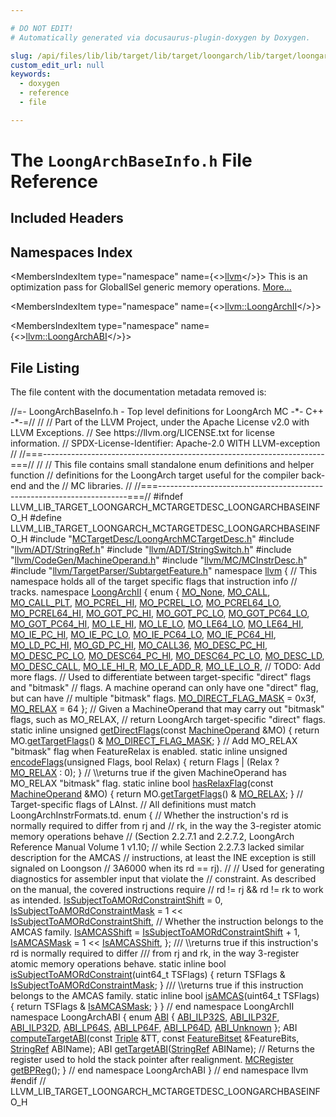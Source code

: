 ```yaml
---

# DO NOT EDIT!
# Automatically generated via docusaurus-plugin-doxygen by Doxygen.

slug: /api/files/lib/lib/target/lib/target/loongarch/lib/target/loongarch/mctargetdesc/loongarchbaseinfo-h
custom_edit_url: null
keywords:
  - doxygen
  - reference
  - file

---
```





# The `LoongArchBaseInfo.h` File Reference

<DoxygenPage pluginConfig={pluginConfig}>



## Included Headers

<IncludesList>
<IncludesListItem
  filePath="MCTargetDesc/LoongArchMCTargetDesc.h"
  permalink="/docs/api/files/lib/lib/target/lib/target/loongarch/lib/target/loongarch/mctargetdesc/loongarchmctargetdesc-h"
  isLocal="true" />
<IncludesListItem
  filePath="llvm/ADT/StringRef.h"
  permalink="/docs/api/files/include/include/llvm/include/llvm/adt/stringref-h"
  isLocal="true" />
<IncludesListItem
  filePath="llvm/ADT/StringSwitch.h"
  permalink="/docs/api/files/include/include/llvm/include/llvm/adt/stringswitch-h"
  isLocal="true" />
<IncludesListItem
  filePath="llvm/CodeGen/MachineOperand.h"
  permalink="/docs/api/files/include/include/llvm/include/llvm/codegen/machineoperand-h"
  isLocal="true" />
<IncludesListItem
  filePath="llvm/MC/MCInstrDesc.h"
  permalink="/docs/api/files/include/include/llvm/include/llvm/mc/mcinstrdesc-h"
  isLocal="true" />
<IncludesListItem
  filePath="llvm/TargetParser/SubtargetFeature.h"
  permalink="/docs/api/files/include/include/llvm/include/llvm/targetparser/subtargetfeature-h"
  isLocal="true" />
</IncludesList>

## Namespaces Index

<MembersIndex>

<MembersIndexItem
  type="namespace"
  name={<><a href="/docs/api/namespaces/llvm">llvm</a></>}>
This is an optimization pass for GlobalISel generic memory operations. <a href="/docs/api/namespaces/llvm/#details">More...</a>
</MembersIndexItem>

<MembersIndexItem
  type="namespace"
  name={<><a href="/docs/api/namespaces/llvm/loongarchii">llvm::LoongArchII</a></>}>
</MembersIndexItem>

<MembersIndexItem
  type="namespace"
  name={<><a href="/docs/api/namespaces/llvm/loongarchabi">llvm::LoongArchABI</a></>}>
</MembersIndexItem>

</MembersIndex>


## File Listing

The file content with the documentation metadata removed is:

<ProgramListing>

<Link id="l00001" /><CodeLine lineNumber="1"><span class="doxyHighlightComment">//=- LoongArchBaseInfo.h - Top level definitions for LoongArch MC -&#42;- C++ -&#42;-=//</span></CodeLine>
<Link id="l00002" /><CodeLine lineNumber="2"><span class="doxyHighlightComment">//</span></CodeLine>
<Link id="l00003" /><CodeLine lineNumber="3"><span class="doxyHighlightComment">// Part of the LLVM Project, under the Apache License v2.0 with LLVM Exceptions.</span></CodeLine>
<Link id="l00004" /><CodeLine lineNumber="4"><span class="doxyHighlightComment">// See https://llvm.org/LICENSE.txt for license information.</span></CodeLine>
<Link id="l00005" /><CodeLine lineNumber="5"><span class="doxyHighlightComment">// SPDX-License-Identifier: Apache-2.0 WITH LLVM-exception</span></CodeLine>
<Link id="l00006" /><CodeLine lineNumber="6"><span class="doxyHighlightComment">//</span></CodeLine>
<Link id="l00007" /><CodeLine lineNumber="7"><span class="doxyHighlightComment">//===----------------------------------------------------------------------===//</span></CodeLine>
<Link id="l00008" /><CodeLine lineNumber="8"><span class="doxyHighlightComment">//</span></CodeLine>
<Link id="l00009" /><CodeLine lineNumber="9"><span class="doxyHighlightComment">// This file contains small standalone enum definitions and helper function</span></CodeLine>
<Link id="l00010" /><CodeLine lineNumber="10"><span class="doxyHighlightComment">// definitions for the LoongArch target useful for the compiler back-end and the</span></CodeLine>
<Link id="l00011" /><CodeLine lineNumber="11"><span class="doxyHighlightComment">// MC libraries.</span></CodeLine>
<Link id="l00012" /><CodeLine lineNumber="12"><span class="doxyHighlightComment">//</span></CodeLine>
<Link id="l00013" /><CodeLine lineNumber="13"><span class="doxyHighlightComment">//===----------------------------------------------------------------------===//</span></CodeLine>
<Link id="l00014" /><CodeLine lineNumber="14"><span class="doxyHighlightPreprocessor">#ifndef LLVM&#95;LIB&#95;TARGET&#95;LOONGARCH&#95;MCTARGETDESC&#95;LOONGARCHBASEINFO&#95;H</span></CodeLine>
<Link id="l00015" /><CodeLine lineNumber="15"><span class="doxyHighlightPreprocessor">#define LLVM&#95;LIB&#95;TARGET&#95;LOONGARCH&#95;MCTARGETDESC&#95;LOONGARCHBASEINFO&#95;H</span></CodeLine>
<Link id="l00016" /><CodeLine lineNumber="16"></CodeLine>
<Link id="l00017" /><CodeLine lineNumber="17"><span class="doxyHighlightPreprocessor">#include &quot;<a href="/docs/api/files/lib/lib/target/lib/target/loongarch/lib/target/loongarch/mctargetdesc/loongarchmctargetdesc-h">MCTargetDesc/LoongArchMCTargetDesc.h</a>&quot;</span></CodeLine>
<Link id="l00018" /><CodeLine lineNumber="18"><span class="doxyHighlightPreprocessor">#include &quot;<a href="/docs/api/files/include/include/llvm/include/llvm/adt/stringref-h">llvm/ADT/StringRef.h</a>&quot;</span></CodeLine>
<Link id="l00019" /><CodeLine lineNumber="19"><span class="doxyHighlightPreprocessor">#include &quot;<a href="/docs/api/files/include/include/llvm/include/llvm/adt/stringswitch-h">llvm/ADT/StringSwitch.h</a>&quot;</span></CodeLine>
<Link id="l00020" /><CodeLine lineNumber="20"><span class="doxyHighlightPreprocessor">#include &quot;<a href="/docs/api/files/include/include/llvm/include/llvm/codegen/machineoperand-h">llvm/CodeGen/MachineOperand.h</a>&quot;</span></CodeLine>
<Link id="l00021" /><CodeLine lineNumber="21"><span class="doxyHighlightPreprocessor">#include &quot;<a href="/docs/api/files/include/include/llvm/include/llvm/mc/mcinstrdesc-h">llvm/MC/MCInstrDesc.h</a>&quot;</span></CodeLine>
<Link id="l00022" /><CodeLine lineNumber="22"><span class="doxyHighlightPreprocessor">#include &quot;<a href="/docs/api/files/include/include/llvm/include/llvm/targetparser/subtargetfeature-h">llvm/TargetParser/SubtargetFeature.h</a>&quot;</span></CodeLine>
<Link id="l00023" /><CodeLine lineNumber="23"></CodeLine>
<Link id="l00024" /><CodeLine lineNumber="24"><span class="doxyHighlightKeyword">namespace </span><span class="doxyHighlight"><a href="/docs/api/namespaces/llvm">llvm</a> &#123;</span></CodeLine>
<Link id="l00025" /><CodeLine lineNumber="25"></CodeLine>
<Link id="l00026" /><CodeLine lineNumber="26"><span class="doxyHighlightComment">// This namespace holds all of the target specific flags that instruction info</span></CodeLine>
<Link id="l00027" /><CodeLine lineNumber="27"><span class="doxyHighlightComment">// tracks.</span></CodeLine>
<Link id="l00028" /><CodeLine lineNumber="28" lineLink="/docs/api/namespaces/llvm/loongarchii"><span class="doxyHighlightKeyword">namespace </span><span class="doxyHighlight"><a href="/docs/api/namespaces/llvm/loongarchii">LoongArchII</a> &#123;</span></CodeLine>
<Link id="l00029" /><CodeLine lineNumber="29"><span class="doxyHighlightKeyword">enum</span><span class="doxyHighlight"> &#123;</span></CodeLine>
<Link id="l00030" /><CodeLine lineNumber="30" lineLink="/docs/api/namespaces/llvm/loongarchii/#a03a83eb6d12005ac7d43d370f4eb5078a7e0b3356a9a3617e6341ea02d6275cb3"><span class="doxyHighlight">  <a href="/docs/api/namespaces/llvm/loongarchii/#a03a83eb6d12005ac7d43d370f4eb5078a7e0b3356a9a3617e6341ea02d6275cb3">MO&#95;None</a>,</span></CodeLine>
<Link id="l00031" /><CodeLine lineNumber="31" lineLink="/docs/api/namespaces/llvm/loongarchii/#a03a83eb6d12005ac7d43d370f4eb5078a47cd4b1e13d896a3c839c26ce7c9bace"><span class="doxyHighlight">  <a href="/docs/api/namespaces/llvm/loongarchii/#a03a83eb6d12005ac7d43d370f4eb5078a47cd4b1e13d896a3c839c26ce7c9bace">MO&#95;CALL</a>,</span></CodeLine>
<Link id="l00032" /><CodeLine lineNumber="32" lineLink="/docs/api/namespaces/llvm/loongarchii/#a03a83eb6d12005ac7d43d370f4eb5078adc1fe3e72c9d5fd9003f77dfbf61505a"><span class="doxyHighlight">  <a href="/docs/api/namespaces/llvm/loongarchii/#a03a83eb6d12005ac7d43d370f4eb5078adc1fe3e72c9d5fd9003f77dfbf61505a">MO&#95;CALL&#95;PLT</a>,</span></CodeLine>
<Link id="l00033" /><CodeLine lineNumber="33" lineLink="/docs/api/namespaces/llvm/loongarchii/#a03a83eb6d12005ac7d43d370f4eb5078a5e18166bf3ee69c16c30ada264da3067"><span class="doxyHighlight">  <a href="/docs/api/namespaces/llvm/loongarchii/#a03a83eb6d12005ac7d43d370f4eb5078a5e18166bf3ee69c16c30ada264da3067">MO&#95;PCREL&#95;HI</a>,</span></CodeLine>
<Link id="l00034" /><CodeLine lineNumber="34" lineLink="/docs/api/namespaces/llvm/loongarchii/#a03a83eb6d12005ac7d43d370f4eb5078a0048a64a7cbea49becaf00a3877006ed"><span class="doxyHighlight">  <a href="/docs/api/namespaces/llvm/loongarchii/#a03a83eb6d12005ac7d43d370f4eb5078a0048a64a7cbea49becaf00a3877006ed">MO&#95;PCREL&#95;LO</a>,</span></CodeLine>
<Link id="l00035" /><CodeLine lineNumber="35" lineLink="/docs/api/namespaces/llvm/loongarchii/#a03a83eb6d12005ac7d43d370f4eb5078ae1dcf847f8f53350ba32361bfda5bb5c"><span class="doxyHighlight">  <a href="/docs/api/namespaces/llvm/loongarchii/#a03a83eb6d12005ac7d43d370f4eb5078ae1dcf847f8f53350ba32361bfda5bb5c">MO&#95;PCREL64&#95;LO</a>,</span></CodeLine>
<Link id="l00036" /><CodeLine lineNumber="36" lineLink="/docs/api/namespaces/llvm/loongarchii/#a03a83eb6d12005ac7d43d370f4eb5078ac204c91c6c9f520505f55f5ccf012136"><span class="doxyHighlight">  <a href="/docs/api/namespaces/llvm/loongarchii/#a03a83eb6d12005ac7d43d370f4eb5078ac204c91c6c9f520505f55f5ccf012136">MO&#95;PCREL64&#95;HI</a>,</span></CodeLine>
<Link id="l00037" /><CodeLine lineNumber="37" lineLink="/docs/api/namespaces/llvm/loongarchii/#a03a83eb6d12005ac7d43d370f4eb5078a4cf49e1eebba4fe318b1e60b142e7a1d"><span class="doxyHighlight">  <a href="/docs/api/namespaces/llvm/loongarchii/#a03a83eb6d12005ac7d43d370f4eb5078a4cf49e1eebba4fe318b1e60b142e7a1d">MO&#95;GOT&#95;PC&#95;HI</a>,</span></CodeLine>
<Link id="l00038" /><CodeLine lineNumber="38" lineLink="/docs/api/namespaces/llvm/loongarchii/#a03a83eb6d12005ac7d43d370f4eb5078a14482ab8d5abc3ee10f93dd895bd65a5"><span class="doxyHighlight">  <a href="/docs/api/namespaces/llvm/loongarchii/#a03a83eb6d12005ac7d43d370f4eb5078a14482ab8d5abc3ee10f93dd895bd65a5">MO&#95;GOT&#95;PC&#95;LO</a>,</span></CodeLine>
<Link id="l00039" /><CodeLine lineNumber="39" lineLink="/docs/api/namespaces/llvm/loongarchii/#a03a83eb6d12005ac7d43d370f4eb5078a53c989ca902e693043ae60d02625c853"><span class="doxyHighlight">  <a href="/docs/api/namespaces/llvm/loongarchii/#a03a83eb6d12005ac7d43d370f4eb5078a53c989ca902e693043ae60d02625c853">MO&#95;GOT&#95;PC64&#95;LO</a>,</span></CodeLine>
<Link id="l00040" /><CodeLine lineNumber="40" lineLink="/docs/api/namespaces/llvm/loongarchii/#a03a83eb6d12005ac7d43d370f4eb5078ab02370623a4c55790186678faff4fffa"><span class="doxyHighlight">  <a href="/docs/api/namespaces/llvm/loongarchii/#a03a83eb6d12005ac7d43d370f4eb5078ab02370623a4c55790186678faff4fffa">MO&#95;GOT&#95;PC64&#95;HI</a>,</span></CodeLine>
<Link id="l00041" /><CodeLine lineNumber="41" lineLink="/docs/api/namespaces/llvm/loongarchii/#a03a83eb6d12005ac7d43d370f4eb5078abe9ec4f9a1d5546b5b27426640726240"><span class="doxyHighlight">  <a href="/docs/api/namespaces/llvm/loongarchii/#a03a83eb6d12005ac7d43d370f4eb5078abe9ec4f9a1d5546b5b27426640726240">MO&#95;LE&#95;HI</a>,</span></CodeLine>
<Link id="l00042" /><CodeLine lineNumber="42" lineLink="/docs/api/namespaces/llvm/loongarchii/#a03a83eb6d12005ac7d43d370f4eb5078a570b6df712e56db765351bc63a4774ec"><span class="doxyHighlight">  <a href="/docs/api/namespaces/llvm/loongarchii/#a03a83eb6d12005ac7d43d370f4eb5078a570b6df712e56db765351bc63a4774ec">MO&#95;LE&#95;LO</a>,</span></CodeLine>
<Link id="l00043" /><CodeLine lineNumber="43" lineLink="/docs/api/namespaces/llvm/loongarchii/#a03a83eb6d12005ac7d43d370f4eb5078a31822c312e2327e2cf3d688abb94671d"><span class="doxyHighlight">  <a href="/docs/api/namespaces/llvm/loongarchii/#a03a83eb6d12005ac7d43d370f4eb5078a31822c312e2327e2cf3d688abb94671d">MO&#95;LE64&#95;LO</a>,</span></CodeLine>
<Link id="l00044" /><CodeLine lineNumber="44" lineLink="/docs/api/namespaces/llvm/loongarchii/#a03a83eb6d12005ac7d43d370f4eb5078ad93e0f18f610cdb34229ab6ecca73ec7"><span class="doxyHighlight">  <a href="/docs/api/namespaces/llvm/loongarchii/#a03a83eb6d12005ac7d43d370f4eb5078ad93e0f18f610cdb34229ab6ecca73ec7">MO&#95;LE64&#95;HI</a>,</span></CodeLine>
<Link id="l00045" /><CodeLine lineNumber="45" lineLink="/docs/api/namespaces/llvm/loongarchii/#a03a83eb6d12005ac7d43d370f4eb5078a6ef876630029cffa0fc2581b6f2a6cbd"><span class="doxyHighlight">  <a href="/docs/api/namespaces/llvm/loongarchii/#a03a83eb6d12005ac7d43d370f4eb5078a6ef876630029cffa0fc2581b6f2a6cbd">MO&#95;IE&#95;PC&#95;HI</a>,</span></CodeLine>
<Link id="l00046" /><CodeLine lineNumber="46" lineLink="/docs/api/namespaces/llvm/loongarchii/#a03a83eb6d12005ac7d43d370f4eb5078a4cdf03d43999841e402cd1058c9ba6d8"><span class="doxyHighlight">  <a href="/docs/api/namespaces/llvm/loongarchii/#a03a83eb6d12005ac7d43d370f4eb5078a4cdf03d43999841e402cd1058c9ba6d8">MO&#95;IE&#95;PC&#95;LO</a>,</span></CodeLine>
<Link id="l00047" /><CodeLine lineNumber="47" lineLink="/docs/api/namespaces/llvm/loongarchii/#a03a83eb6d12005ac7d43d370f4eb5078ae31981e988e08f34a895090659048017"><span class="doxyHighlight">  <a href="/docs/api/namespaces/llvm/loongarchii/#a03a83eb6d12005ac7d43d370f4eb5078ae31981e988e08f34a895090659048017">MO&#95;IE&#95;PC64&#95;LO</a>,</span></CodeLine>
<Link id="l00048" /><CodeLine lineNumber="48" lineLink="/docs/api/namespaces/llvm/loongarchii/#a03a83eb6d12005ac7d43d370f4eb5078a611c28719399932181f6d2f07b0e241b"><span class="doxyHighlight">  <a href="/docs/api/namespaces/llvm/loongarchii/#a03a83eb6d12005ac7d43d370f4eb5078a611c28719399932181f6d2f07b0e241b">MO&#95;IE&#95;PC64&#95;HI</a>,</span></CodeLine>
<Link id="l00049" /><CodeLine lineNumber="49" lineLink="/docs/api/namespaces/llvm/loongarchii/#a03a83eb6d12005ac7d43d370f4eb5078a1d89198c1efc61c0a7bf6e50c994425c"><span class="doxyHighlight">  <a href="/docs/api/namespaces/llvm/loongarchii/#a03a83eb6d12005ac7d43d370f4eb5078a1d89198c1efc61c0a7bf6e50c994425c">MO&#95;LD&#95;PC&#95;HI</a>,</span></CodeLine>
<Link id="l00050" /><CodeLine lineNumber="50" lineLink="/docs/api/namespaces/llvm/loongarchii/#a03a83eb6d12005ac7d43d370f4eb5078a4c0eba82d8842c407247ba4c0345122d"><span class="doxyHighlight">  <a href="/docs/api/namespaces/llvm/loongarchii/#a03a83eb6d12005ac7d43d370f4eb5078a4c0eba82d8842c407247ba4c0345122d">MO&#95;GD&#95;PC&#95;HI</a>,</span></CodeLine>
<Link id="l00051" /><CodeLine lineNumber="51" lineLink="/docs/api/namespaces/llvm/loongarchii/#a03a83eb6d12005ac7d43d370f4eb5078a25d2eba87ca5c835c21760f9720504d9"><span class="doxyHighlight">  <a href="/docs/api/namespaces/llvm/loongarchii/#a03a83eb6d12005ac7d43d370f4eb5078a25d2eba87ca5c835c21760f9720504d9">MO&#95;CALL36</a>,</span></CodeLine>
<Link id="l00052" /><CodeLine lineNumber="52" lineLink="/docs/api/namespaces/llvm/loongarchii/#a03a83eb6d12005ac7d43d370f4eb5078a375020882b17576e0993863147dc34c7"><span class="doxyHighlight">  <a href="/docs/api/namespaces/llvm/loongarchii/#a03a83eb6d12005ac7d43d370f4eb5078a375020882b17576e0993863147dc34c7">MO&#95;DESC&#95;PC&#95;HI</a>,</span></CodeLine>
<Link id="l00053" /><CodeLine lineNumber="53" lineLink="/docs/api/namespaces/llvm/loongarchii/#a03a83eb6d12005ac7d43d370f4eb5078ad04fda120f5e018a803ae4369fe00043"><span class="doxyHighlight">  <a href="/docs/api/namespaces/llvm/loongarchii/#a03a83eb6d12005ac7d43d370f4eb5078ad04fda120f5e018a803ae4369fe00043">MO&#95;DESC&#95;PC&#95;LO</a>,</span></CodeLine>
<Link id="l00054" /><CodeLine lineNumber="54" lineLink="/docs/api/namespaces/llvm/loongarchii/#a03a83eb6d12005ac7d43d370f4eb5078a77a0574b3dc8b83f538804f8e3df84d7"><span class="doxyHighlight">  <a href="/docs/api/namespaces/llvm/loongarchii/#a03a83eb6d12005ac7d43d370f4eb5078a77a0574b3dc8b83f538804f8e3df84d7">MO&#95;DESC64&#95;PC&#95;HI</a>,</span></CodeLine>
<Link id="l00055" /><CodeLine lineNumber="55" lineLink="/docs/api/namespaces/llvm/loongarchii/#a03a83eb6d12005ac7d43d370f4eb5078ab395ff3151115b55c5e9bdccdab63a79"><span class="doxyHighlight">  <a href="/docs/api/namespaces/llvm/loongarchii/#a03a83eb6d12005ac7d43d370f4eb5078ab395ff3151115b55c5e9bdccdab63a79">MO&#95;DESC64&#95;PC&#95;LO</a>,</span></CodeLine>
<Link id="l00056" /><CodeLine lineNumber="56" lineLink="/docs/api/namespaces/llvm/loongarchii/#a03a83eb6d12005ac7d43d370f4eb5078af6ed8cbbc6b55692f6bd04e284ac92a3"><span class="doxyHighlight">  <a href="/docs/api/namespaces/llvm/loongarchii/#a03a83eb6d12005ac7d43d370f4eb5078af6ed8cbbc6b55692f6bd04e284ac92a3">MO&#95;DESC&#95;LD</a>,</span></CodeLine>
<Link id="l00057" /><CodeLine lineNumber="57" lineLink="/docs/api/namespaces/llvm/loongarchii/#a03a83eb6d12005ac7d43d370f4eb5078a2ed9da17c1681309f48f9bc32dbfa333"><span class="doxyHighlight">  <a href="/docs/api/namespaces/llvm/loongarchii/#a03a83eb6d12005ac7d43d370f4eb5078a2ed9da17c1681309f48f9bc32dbfa333">MO&#95;DESC&#95;CALL</a>,</span></CodeLine>
<Link id="l00058" /><CodeLine lineNumber="58" lineLink="/docs/api/namespaces/llvm/loongarchii/#a03a83eb6d12005ac7d43d370f4eb5078aa9b58d2f9b15720c61836b790e67df8a"><span class="doxyHighlight">  <a href="/docs/api/namespaces/llvm/loongarchii/#a03a83eb6d12005ac7d43d370f4eb5078aa9b58d2f9b15720c61836b790e67df8a">MO&#95;LE&#95;HI&#95;R</a>,</span></CodeLine>
<Link id="l00059" /><CodeLine lineNumber="59" lineLink="/docs/api/namespaces/llvm/loongarchii/#a03a83eb6d12005ac7d43d370f4eb5078aa5960be7a10593432cac2a48ba0130b6"><span class="doxyHighlight">  <a href="/docs/api/namespaces/llvm/loongarchii/#a03a83eb6d12005ac7d43d370f4eb5078aa5960be7a10593432cac2a48ba0130b6">MO&#95;LE&#95;ADD&#95;R</a>,</span></CodeLine>
<Link id="l00060" /><CodeLine lineNumber="60" lineLink="/docs/api/namespaces/llvm/loongarchii/#a03a83eb6d12005ac7d43d370f4eb5078af7ae9605028f7b775ea830206d1fee8d"><span class="doxyHighlight">  <a href="/docs/api/namespaces/llvm/loongarchii/#a03a83eb6d12005ac7d43d370f4eb5078af7ae9605028f7b775ea830206d1fee8d">MO&#95;LE&#95;LO&#95;R</a>,</span></CodeLine>
<Link id="l00061" /><CodeLine lineNumber="61"><span class="doxyHighlight">  </span><span class="doxyHighlightComment">// TODO: Add more flags.</span></CodeLine>
<Link id="l00062" /><CodeLine lineNumber="62"></CodeLine>
<Link id="l00063" /><CodeLine lineNumber="63"><span class="doxyHighlight">  </span><span class="doxyHighlightComment">// Used to differentiate between target-specific &quot;direct&quot; flags and &quot;bitmask&quot;</span></CodeLine>
<Link id="l00064" /><CodeLine lineNumber="64"><span class="doxyHighlight">  </span><span class="doxyHighlightComment">// flags. A machine operand can only have one &quot;direct&quot; flag, but can have</span></CodeLine>
<Link id="l00065" /><CodeLine lineNumber="65"><span class="doxyHighlight">  </span><span class="doxyHighlightComment">// multiple &quot;bitmask&quot; flags.</span></CodeLine>
<Link id="l00066" /><CodeLine lineNumber="66" lineLink="/docs/api/namespaces/llvm/loongarchii/#a03a83eb6d12005ac7d43d370f4eb5078a603e42cc9130112fdcc131ac29a8e56f"><span class="doxyHighlight">  <a href="/docs/api/namespaces/llvm/loongarchii/#a03a83eb6d12005ac7d43d370f4eb5078a603e42cc9130112fdcc131ac29a8e56f">MO&#95;DIRECT&#95;FLAG&#95;MASK</a> = 0x3f,</span></CodeLine>
<Link id="l00067" /><CodeLine lineNumber="67"></CodeLine>
<Link id="l00068" /><CodeLine lineNumber="68" lineLink="/docs/api/namespaces/llvm/loongarchii/#a03a83eb6d12005ac7d43d370f4eb5078a54a53e14720548a9a542da056797792d"><span class="doxyHighlight">  <a href="/docs/api/namespaces/llvm/loongarchii/#a03a83eb6d12005ac7d43d370f4eb5078a54a53e14720548a9a542da056797792d">MO&#95;RELAX</a> = 64</span></CodeLine>
<Link id="l00069" /><CodeLine lineNumber="69"><span class="doxyHighlight">&#125;;</span></CodeLine>
<Link id="l00070" /><CodeLine lineNumber="70"></CodeLine>
<Link id="l00071" /><CodeLine lineNumber="71"><span class="doxyHighlightComment">// Given a MachineOperand that may carry out &quot;bitmask&quot; flags, such as MO&#95;RELAX,</span></CodeLine>
<Link id="l00072" /><CodeLine lineNumber="72"><span class="doxyHighlightComment">// return LoongArch target-specific &quot;direct&quot; flags.</span></CodeLine>
<Link id="l00073" /><CodeLine lineNumber="73" lineLink="/docs/api/namespaces/llvm/loongarchii/#ab4d10aeb6baa9b7d22a3e7a108243e7a"><span class="doxyHighlightKeyword">static</span><span class="doxyHighlight"> </span><span class="doxyHighlightKeyword">inline</span><span class="doxyHighlight"> </span><span class="doxyHighlightKeywordType">unsigned</span><span class="doxyHighlight"> <a href="/docs/api/namespaces/llvm/loongarchii/#ab4d10aeb6baa9b7d22a3e7a108243e7a">getDirectFlags</a>(</span><span class="doxyHighlightKeyword">const</span><span class="doxyHighlight"> <a href="/docs/api/classes/llvm/machineoperand">MachineOperand</a> &amp;MO) &#123;</span></CodeLine>
<Link id="l00074" /><CodeLine lineNumber="74"><span class="doxyHighlight">  </span><span class="doxyHighlightKeywordFlow">return</span><span class="doxyHighlight"> MO.<a href="/docs/api/classes/llvm/machineoperand/#ab06dda088d3c7686f7dfcdb2b96323f5">getTargetFlags</a>() &amp; <a href="/docs/api/namespaces/llvm/loongarchii/#a03a83eb6d12005ac7d43d370f4eb5078a603e42cc9130112fdcc131ac29a8e56f">MO&#95;DIRECT&#95;FLAG&#95;MASK</a>;</span></CodeLine>
<Link id="l00075" /><CodeLine lineNumber="75"><span class="doxyHighlight">&#125;</span></CodeLine>
<Link id="l00076" /><CodeLine lineNumber="76"></CodeLine>
<Link id="l00077" /><CodeLine lineNumber="77"><span class="doxyHighlightComment">// Add MO&#95;RELAX &quot;bitmask&quot; flag when FeatureRelax is enabled.</span></CodeLine>
<Link id="l00078" /><CodeLine lineNumber="78" lineLink="/docs/api/namespaces/llvm/loongarchii/#aec7148c4c79a82435bb10820b7b77a63"><span class="doxyHighlightKeyword">static</span><span class="doxyHighlight"> </span><span class="doxyHighlightKeyword">inline</span><span class="doxyHighlight"> </span><span class="doxyHighlightKeywordType">unsigned</span><span class="doxyHighlight"> <a href="/docs/api/namespaces/llvm/loongarchii/#aec7148c4c79a82435bb10820b7b77a63">encodeFlags</a>(</span><span class="doxyHighlightKeywordType">unsigned</span><span class="doxyHighlight"> Flags, </span><span class="doxyHighlightKeywordType">bool</span><span class="doxyHighlight"> Relax) &#123;</span></CodeLine>
<Link id="l00079" /><CodeLine lineNumber="79"><span class="doxyHighlight">  </span><span class="doxyHighlightKeywordFlow">return</span><span class="doxyHighlight"> Flags | (Relax ? <a href="/docs/api/namespaces/llvm/loongarchii/#a03a83eb6d12005ac7d43d370f4eb5078a54a53e14720548a9a542da056797792d">MO&#95;RELAX</a> : 0);</span></CodeLine>
<Link id="l00080" /><CodeLine lineNumber="80"><span class="doxyHighlight">&#125;</span></CodeLine>
<Link id="l00081" /><CodeLine lineNumber="81"></CodeLine>
<Link id="l00082" /><CodeLine lineNumber="82"><span class="doxyHighlightComment">// \\returns true if the given MachineOperand has MO&#95;RELAX &quot;bitmask&quot; flag.</span></CodeLine>
<Link id="l00083" /><CodeLine lineNumber="83" lineLink="/docs/api/namespaces/llvm/loongarchii/#a2f9fa0e4abfc14d359493021fdef57ca"><span class="doxyHighlightKeyword">static</span><span class="doxyHighlight"> </span><span class="doxyHighlightKeyword">inline</span><span class="doxyHighlight"> </span><span class="doxyHighlightKeywordType">bool</span><span class="doxyHighlight"> <a href="/docs/api/namespaces/llvm/loongarchii/#a2f9fa0e4abfc14d359493021fdef57ca">hasRelaxFlag</a>(</span><span class="doxyHighlightKeyword">const</span><span class="doxyHighlight"> <a href="/docs/api/classes/llvm/machineoperand">MachineOperand</a> &amp;MO) &#123;</span></CodeLine>
<Link id="l00084" /><CodeLine lineNumber="84"><span class="doxyHighlight">  </span><span class="doxyHighlightKeywordFlow">return</span><span class="doxyHighlight"> MO.<a href="/docs/api/classes/llvm/machineoperand/#ab06dda088d3c7686f7dfcdb2b96323f5">getTargetFlags</a>() &amp; <a href="/docs/api/namespaces/llvm/loongarchii/#a03a83eb6d12005ac7d43d370f4eb5078a54a53e14720548a9a542da056797792d">MO&#95;RELAX</a>;</span></CodeLine>
<Link id="l00085" /><CodeLine lineNumber="85"><span class="doxyHighlight">&#125;</span></CodeLine>
<Link id="l00086" /><CodeLine lineNumber="86"></CodeLine>
<Link id="l00087" /><CodeLine lineNumber="87"><span class="doxyHighlightComment">// Target-specific flags of LAInst.</span></CodeLine>
<Link id="l00088" /><CodeLine lineNumber="88"><span class="doxyHighlightComment">// All definitions must match LoongArchInstrFormats.td.</span></CodeLine>
<Link id="l00089" /><CodeLine lineNumber="89"><span class="doxyHighlightKeyword">enum</span><span class="doxyHighlight"> &#123;</span></CodeLine>
<Link id="l00090" /><CodeLine lineNumber="90"><span class="doxyHighlight">  </span><span class="doxyHighlightComment">// Whether the instruction&#39;s rd is normally required to differ from rj and</span></CodeLine>
<Link id="l00091" /><CodeLine lineNumber="91"><span class="doxyHighlight">  </span><span class="doxyHighlightComment">// rk, in the way the 3-register atomic memory operations behave</span></CodeLine>
<Link id="l00092" /><CodeLine lineNumber="92"><span class="doxyHighlight">  </span><span class="doxyHighlightComment">// (Section 2.2.7.1 and 2.2.7.2, LoongArch Reference Manual Volume 1 v1.10;</span></CodeLine>
<Link id="l00093" /><CodeLine lineNumber="93"><span class="doxyHighlight">  </span><span class="doxyHighlightComment">// while Section 2.2.7.3 lacked similar description for the AMCAS</span></CodeLine>
<Link id="l00094" /><CodeLine lineNumber="94"><span class="doxyHighlight">  </span><span class="doxyHighlightComment">// instructions, at least the INE exception is still signaled on Loongson</span></CodeLine>
<Link id="l00095" /><CodeLine lineNumber="95"><span class="doxyHighlight">  </span><span class="doxyHighlightComment">// 3A6000 when its rd == rj).</span></CodeLine>
<Link id="l00096" /><CodeLine lineNumber="96"><span class="doxyHighlight">  </span><span class="doxyHighlightComment">//</span></CodeLine>
<Link id="l00097" /><CodeLine lineNumber="97"><span class="doxyHighlight">  </span><span class="doxyHighlightComment">// Used for generating diagnostics for assembler input that violate the</span></CodeLine>
<Link id="l00098" /><CodeLine lineNumber="98"><span class="doxyHighlight">  </span><span class="doxyHighlightComment">// constraint. As described on the manual, the covered instructions require</span></CodeLine>
<Link id="l00099" /><CodeLine lineNumber="99"><span class="doxyHighlight">  </span><span class="doxyHighlightComment">// rd != rj &amp;&amp; rd != rk to work as intended.</span></CodeLine>
<Link id="l00100" /><CodeLine lineNumber="100" lineLink="/docs/api/namespaces/llvm/loongarchii/#a1b3c5f4543d57e05692d5af0fbe96738a286ed93291ef31d4d11c04e96126b23d"><span class="doxyHighlight">  <a href="/docs/api/namespaces/llvm/loongarchii/#a1b3c5f4543d57e05692d5af0fbe96738a286ed93291ef31d4d11c04e96126b23d">IsSubjectToAMORdConstraintShift</a> = 0,</span></CodeLine>
<Link id="l00101" /><CodeLine lineNumber="101" lineLink="/docs/api/namespaces/llvm/loongarchii/#a1b3c5f4543d57e05692d5af0fbe96738ab792d4fa2c40e2ed4c2119ca402b74fc"><span class="doxyHighlight">  <a href="/docs/api/namespaces/llvm/loongarchii/#a1b3c5f4543d57e05692d5af0fbe96738ab792d4fa2c40e2ed4c2119ca402b74fc">IsSubjectToAMORdConstraintMask</a> = 1 &lt;&lt; <a href="/docs/api/namespaces/llvm/loongarchii/#a1b3c5f4543d57e05692d5af0fbe96738a286ed93291ef31d4d11c04e96126b23d">IsSubjectToAMORdConstraintShift</a>,</span></CodeLine>
<Link id="l00102" /><CodeLine lineNumber="102"></CodeLine>
<Link id="l00103" /><CodeLine lineNumber="103"><span class="doxyHighlight">  </span><span class="doxyHighlightComment">// Whether the instruction belongs to the AMCAS family.</span></CodeLine>
<Link id="l00104" /><CodeLine lineNumber="104" lineLink="/docs/api/namespaces/llvm/loongarchii/#a1b3c5f4543d57e05692d5af0fbe96738af1cb94b353279a3a957b0a63e7dcbf3b"><span class="doxyHighlight">  <a href="/docs/api/namespaces/llvm/loongarchii/#a1b3c5f4543d57e05692d5af0fbe96738af1cb94b353279a3a957b0a63e7dcbf3b">IsAMCASShift</a> = <a href="/docs/api/namespaces/llvm/loongarchii/#a1b3c5f4543d57e05692d5af0fbe96738a286ed93291ef31d4d11c04e96126b23d">IsSubjectToAMORdConstraintShift</a> + 1,</span></CodeLine>
<Link id="l00105" /><CodeLine lineNumber="105" lineLink="/docs/api/namespaces/llvm/loongarchii/#a1b3c5f4543d57e05692d5af0fbe96738a46be2cc5190008faeac52cd5dd937b43"><span class="doxyHighlight">  <a href="/docs/api/namespaces/llvm/loongarchii/#a1b3c5f4543d57e05692d5af0fbe96738a46be2cc5190008faeac52cd5dd937b43">IsAMCASMask</a> = 1 &lt;&lt; <a href="/docs/api/namespaces/llvm/loongarchii/#a1b3c5f4543d57e05692d5af0fbe96738af1cb94b353279a3a957b0a63e7dcbf3b">IsAMCASShift</a>,</span></CodeLine>
<Link id="l00106" /><CodeLine lineNumber="106"><span class="doxyHighlight">&#125;;</span></CodeLine>
<Link id="l00107" /><CodeLine lineNumber="107"></CodeLine>
<Link id="l00108" /><CodeLine lineNumber="108"><span class="doxyHighlightComment">/// \\returns true if this instruction&#39;s rd is normally required to differ</span></CodeLine>
<Link id="l00109" /><CodeLine lineNumber="109"><span class="doxyHighlightComment">/// from rj and rk, in the way 3-register atomic memory operations behave.</span></CodeLine>
<Link id="l00110" /><CodeLine lineNumber="110" lineLink="/docs/api/namespaces/llvm/loongarchii/#a4875afc76f72cb9aea2d71bca9062f30"><span class="doxyHighlightKeyword">static</span><span class="doxyHighlight"> </span><span class="doxyHighlightKeyword">inline</span><span class="doxyHighlight"> </span><span class="doxyHighlightKeywordType">bool</span><span class="doxyHighlight"> <a href="/docs/api/namespaces/llvm/loongarchii/#a4875afc76f72cb9aea2d71bca9062f30">isSubjectToAMORdConstraint</a>(uint64&#95;t TSFlags) &#123;</span></CodeLine>
<Link id="l00111" /><CodeLine lineNumber="111"><span class="doxyHighlight">  </span><span class="doxyHighlightKeywordFlow">return</span><span class="doxyHighlight"> TSFlags &amp; <a href="/docs/api/namespaces/llvm/loongarchii/#a1b3c5f4543d57e05692d5af0fbe96738ab792d4fa2c40e2ed4c2119ca402b74fc">IsSubjectToAMORdConstraintMask</a>;</span></CodeLine>
<Link id="l00112" /><CodeLine lineNumber="112"><span class="doxyHighlight">&#125;</span></CodeLine>
<Link id="l00113" /><CodeLine lineNumber="113"></CodeLine>
<Link id="l00114" /><CodeLine lineNumber="114"><span class="doxyHighlightComment">/// \\returns true if this instruction belongs to the AMCAS family.</span></CodeLine>
<Link id="l00115" /><CodeLine lineNumber="115" lineLink="/docs/api/namespaces/llvm/loongarchii/#a030c30e0c488cbb774391a37978bc024"><span class="doxyHighlightKeyword">static</span><span class="doxyHighlight"> </span><span class="doxyHighlightKeyword">inline</span><span class="doxyHighlight"> </span><span class="doxyHighlightKeywordType">bool</span><span class="doxyHighlight"> <a href="/docs/api/namespaces/llvm/loongarchii/#a030c30e0c488cbb774391a37978bc024">isAMCAS</a>(uint64&#95;t TSFlags) &#123; </span><span class="doxyHighlightKeywordFlow">return</span><span class="doxyHighlight"> TSFlags &amp; <a href="/docs/api/namespaces/llvm/loongarchii/#a1b3c5f4543d57e05692d5af0fbe96738a46be2cc5190008faeac52cd5dd937b43">IsAMCASMask</a>; &#125;</span></CodeLine>
<Link id="l00116" /><CodeLine lineNumber="116"><span class="doxyHighlight">&#125; </span><span class="doxyHighlightComment">// end namespace LoongArchII</span></CodeLine>
<Link id="l00117" /><CodeLine lineNumber="117"></CodeLine>
<Link id="l00118" /><CodeLine lineNumber="118"><span class="doxyHighlightKeyword">namespace </span><span class="doxyHighlight">LoongArchABI &#123;</span></CodeLine>
<Link id="l00119" /><CodeLine lineNumber="119" lineLink="/docs/api/namespaces/llvm/loongarchabi/#a19370946dd9514a9d3e18275e9f7b6fb"><span class="doxyHighlightKeyword">enum</span><span class="doxyHighlight"> <a href="/docs/api/namespaces/llvm/loongarchabi/#a19370946dd9514a9d3e18275e9f7b6fb">ABI</a> &#123;</span></CodeLine>
<Link id="l00120" /><CodeLine lineNumber="120" lineLink="/docs/api/namespaces/llvm/loongarchabi/#a19370946dd9514a9d3e18275e9f7b6fba305d5ae54529960b7995ea72126052b9"><span class="doxyHighlight">  <a href="/docs/api/namespaces/llvm/loongarchabi/#a19370946dd9514a9d3e18275e9f7b6fba305d5ae54529960b7995ea72126052b9">ABI&#95;ILP32S</a>,</span></CodeLine>
<Link id="l00121" /><CodeLine lineNumber="121" lineLink="/docs/api/namespaces/llvm/loongarchabi/#a19370946dd9514a9d3e18275e9f7b6fba63a439edbbd4d87298181cbcf098e233"><span class="doxyHighlight">  <a href="/docs/api/namespaces/llvm/loongarchabi/#a19370946dd9514a9d3e18275e9f7b6fba63a439edbbd4d87298181cbcf098e233">ABI&#95;ILP32F</a>,</span></CodeLine>
<Link id="l00122" /><CodeLine lineNumber="122" lineLink="/docs/api/namespaces/llvm/loongarchabi/#a19370946dd9514a9d3e18275e9f7b6fba7642477c0b9114a91ab95db52b0bf513"><span class="doxyHighlight">  <a href="/docs/api/namespaces/llvm/loongarchabi/#a19370946dd9514a9d3e18275e9f7b6fba7642477c0b9114a91ab95db52b0bf513">ABI&#95;ILP32D</a>,</span></CodeLine>
<Link id="l00123" /><CodeLine lineNumber="123" lineLink="/docs/api/namespaces/llvm/loongarchabi/#a19370946dd9514a9d3e18275e9f7b6fba30063a83b98d2cffbcf49f46a8db223f"><span class="doxyHighlight">  <a href="/docs/api/namespaces/llvm/loongarchabi/#a19370946dd9514a9d3e18275e9f7b6fba30063a83b98d2cffbcf49f46a8db223f">ABI&#95;LP64S</a>,</span></CodeLine>
<Link id="l00124" /><CodeLine lineNumber="124" lineLink="/docs/api/namespaces/llvm/loongarchabi/#a19370946dd9514a9d3e18275e9f7b6fba09b260d81c6fe1cdf0386e65e5e3d5e4"><span class="doxyHighlight">  <a href="/docs/api/namespaces/llvm/loongarchabi/#a19370946dd9514a9d3e18275e9f7b6fba09b260d81c6fe1cdf0386e65e5e3d5e4">ABI&#95;LP64F</a>,</span></CodeLine>
<Link id="l00125" /><CodeLine lineNumber="125" lineLink="/docs/api/namespaces/llvm/loongarchabi/#a19370946dd9514a9d3e18275e9f7b6fbae688d614de378b5e595020a7ac3c378c"><span class="doxyHighlight">  <a href="/docs/api/namespaces/llvm/loongarchabi/#a19370946dd9514a9d3e18275e9f7b6fbae688d614de378b5e595020a7ac3c378c">ABI&#95;LP64D</a>,</span></CodeLine>
<Link id="l00126" /><CodeLine lineNumber="126" lineLink="/docs/api/namespaces/llvm/loongarchabi/#a19370946dd9514a9d3e18275e9f7b6fbab3d8d71ca8b3f20b7551c6db0b02a9da"><span class="doxyHighlight">  <a href="/docs/api/namespaces/llvm/loongarchabi/#a19370946dd9514a9d3e18275e9f7b6fbab3d8d71ca8b3f20b7551c6db0b02a9da">ABI&#95;Unknown</a></span></CodeLine>
<Link id="l00127" /><CodeLine lineNumber="127"><span class="doxyHighlight">&#125;;</span></CodeLine>
<Link id="l00128" /><CodeLine lineNumber="128"></CodeLine>
<Link id="l00129" /><CodeLine lineNumber="129"><span class="doxyHighlight">ABI <a href="/docs/api/namespaces/llvm/loongarchabi/#af00c65f1a835c8452272468c2f09bd18">computeTargetABI</a>(</span><span class="doxyHighlightKeyword">const</span><span class="doxyHighlight"> <a href="/docs/api/classes/llvm/triple">Triple</a> &amp;TT, </span><span class="doxyHighlightKeyword">const</span><span class="doxyHighlight"> <a href="/docs/api/classes/llvm/featurebitset">FeatureBitset</a> &amp;FeatureBits,</span></CodeLine>
<Link id="l00130" /><CodeLine lineNumber="130"><span class="doxyHighlight">                     <a href="/docs/api/classes/llvm/stringref">StringRef</a> ABIName);</span></CodeLine>
<Link id="l00131" /><CodeLine lineNumber="131"><span class="doxyHighlight">ABI <a href="/docs/api/namespaces/llvm/loongarchabi/#af8217dcfbfb9f249429cf83c5b9dc107">getTargetABI</a>(<a href="/docs/api/classes/llvm/stringref">StringRef</a> ABIName);</span></CodeLine>
<Link id="l00132" /><CodeLine lineNumber="132"></CodeLine>
<Link id="l00133" /><CodeLine lineNumber="133"><span class="doxyHighlightComment">// Returns the register used to hold the stack pointer after realignment.</span></CodeLine>
<Link id="l00134" /><CodeLine lineNumber="134"><span class="doxyHighlight"><a href="/docs/api/classes/llvm/mcregister">MCRegister</a> <a href="/docs/api/namespaces/llvm/loongarchabi/#a52c76c78d8c7899d21f8466677f676a9">getBPReg</a>();</span></CodeLine>
<Link id="l00135" /><CodeLine lineNumber="135"><span class="doxyHighlight">&#125; </span><span class="doxyHighlightComment">// end namespace LoongArchABI</span></CodeLine>
<Link id="l00136" /><CodeLine lineNumber="136"></CodeLine>
<Link id="l00137" /><CodeLine lineNumber="137"><span class="doxyHighlight">&#125; </span><span class="doxyHighlightComment">// end namespace llvm</span></CodeLine>
<Link id="l00138" /><CodeLine lineNumber="138"></CodeLine>
<Link id="l00139" /><CodeLine lineNumber="139"><span class="doxyHighlightPreprocessor">#endif </span><span class="doxyHighlightComment">// LLVM&#95;LIB&#95;TARGET&#95;LOONGARCH&#95;MCTARGETDESC&#95;LOONGARCHBASEINFO&#95;H</span></CodeLine>

</ProgramListing>


</DoxygenPage>
